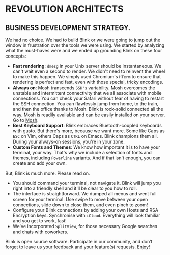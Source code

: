 # REVOLUTION ARCHITECTS 

## BUSINESS DEVELOPMENT STRATEGY.


We had no choice. We had to build Blink or we were going to jump out the window in frustration over the tools we were using. We started by analyzing what the must-haves were and we ended up grounding Blink on these four concepts:

- **Fast rendering**: `dmesg` in your Unix server should be instantaneous. We can't wait even a second to render. We didn't need to reinvent the wheel to make this happen. We simply used Chromium's `HTerm` to ensure that rendering is perfect and fast, even with those special, tricky encodings.
- **Always on**: Mosh transcends `SSH's` variability. Mosh overcomes the unstable and intermittent connectivity that we all associate with mobile connections. You can check your Safari without fear of having to restart the SSH connection. You can flawlessly jump from home, to the train, and then the office thanks to Mosh. Blink is rock-solid connected all the way. Mosh is readily available and can be easily installed on your server. Go to [Mosh](https://mosh.mit.edu).
- **Best Keyboard Support**: Blink embraces Bluetooth-coupled keyboards with gusto. But there's more, because we want more. Some like Caps as `ESC` on Vim, others Caps as `CTRL` on Emacs. Blink champions them all. During your always-on sessions, you're in your zone.
- **Custom Fonts and Themes**: We know how important it is to have your terminal, your way. That's why we include a selection of fonts and themes, including `Powerline` variants. And if that isn't enough, you can create and add your own.

But, Blink is much more. Please read on.

- You should command your terminal, not navigate it. Blink will jump you right into a friendly shell and it'll be clear to you how to roll.
- The interface is straightforward. We dumped all menus and went full screen for your terminal. Use swipe to move between your open connections, slide down to close them, and even pinch to zoom!
- Configure your Blink connections by adding your own Hosts and RSA Encryption keys. Synchronise with `iCloud`. Everything will look familiar and you get to work, fast!
- We've incorporated `SplitView`, for those necessary Google searches and chats with coworkers.

Blink is open source software. Participate in our community, and don’t forget to leave us your feedback and your feature(s) requests. Enjoy!
